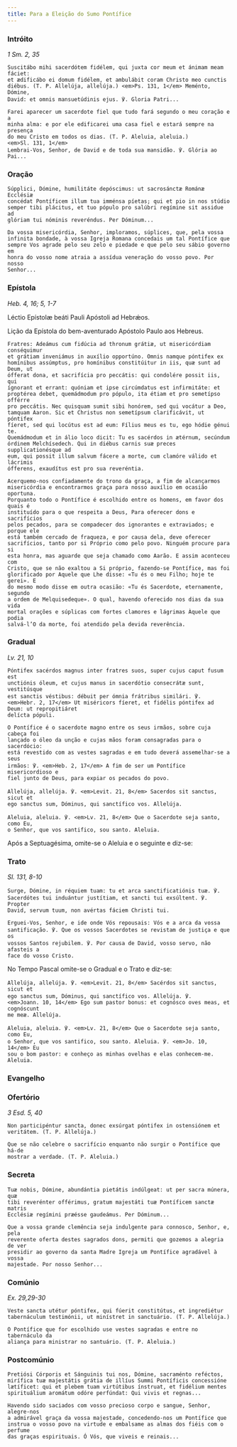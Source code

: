 ```yaml
---
title: Para a Eleição do Sumo Pontífice
---
```


### Intróito

<em>1 Sm. 2, 35</em>

<div class="side-by-side not-content">

    Suscitábo mihi sacerdótem fidélem, qui juxta cor meum et ánimam meam fáciet:
    et ædificábo ei domum fidélem, et ambulábit coram Christo meo cunctis
    diébus. (T. P. Allelúja, allelúja.) <em>Ps. 131, 1</em> Meménto, Dómine,
    David: et omnis mansuetúdinis ejus. ℣. Gloria Patri...

    Farei aparecer um sacerdote fiel que tudo fará segundo o meu coração e a
    minha alma: e por ele edificarei uma casa fiel e estará sempre na presença
    do meu Cristo em todos os dias. (T. P. Aleluia, aleluia.)
    <em>Sl. 131, 1</em>
    Lembrai-Vos, Senhor, de David e de toda sua mansidão. ℣. Glória ao Pai...

</div>

### Oração

<div class="side-by-side not-content">

    Súpplici, Dómine, humilitáte depóscimus: ut sacrosánctæ Románæ Ecclésiæ
    concédat Pontíficem illum tua imménsa píetas; qui et pio in nos stúdio
    semper tibi plácitus, et tuo pópulo pro salúbri regímine sit assidue ad
    glóriam tui nóminis reveréndus. Per Dóminum...

    Da vossa misericórdia, Senhor, imploramos, súplices, que, pela vossa
    infinita bondade, à vossa Igreja Romana concedais um tal Pontífice que
    sempre Vos agrade pelo seu zelo e piedade e que pelo seu sábio governo em
    honra do vosso nome atraia a assídua veneração do vosso povo. Por nosso
    Senhor...

</div>

### Epístola

<em>Heb. 4, 16; 5, 1-7</em>

<div class="side-by-side not-content">

Léctio Epístolæ beáti Pauli Apóstoli ad Hebrǽos.

Lição da Epístola do bem-aventurado Apóstolo Paulo aos Hebreus.

    Fratres: Adeámus cum fidúcia ad thronum grátiæ, ut misericórdiam conséquimur
    et grátiam inveniámus in auxílio opportúno. Omnis namque póntifex ex
    homínibus assúmptus, pro homínibus constitúitur in iis, quæ sunt ad Deum, ut
    ófferat dona, et sacrifícia pro peccátis: qui condolére possit iis, qui
    ígnorant et errant: quóniam et ipse circúmdatus est infirmitáte: et
    proptérea debet, quemádmodum pro pópulo, ita étiam et pro semetípso offérre
    pro peccátis. Nec quisquam sumit sibi honórem, sed qui vocátur a Deo,
    tamquam Aaron. Sic et Christus non semetípsum clarificávit, ut póntifex
    fíeret, sed qui locútus est ad eum: Fílius meus es tu, ego hódie génui te.
    Quemádmodum et in álio loco dicit: Tu es sacérdos in ætérnum, secúndum
    órdinem Melchísedech. Qui in diébus carnis suæ preces supplicationésque ad
    eum, qui possit illum salvum fácere a morte, cum clamóre válido et lácrimis
    ófferens, exaudítus est pro sua reveréntia.

    Acerquemo-nos confiadamente do trono da graça, a fim de alcançarmos
    misericórdia e encontrarmos graça para nosso auxílio em ocasião oportuna.
    Porquanto todo o Pontífice é escolhido entre os homens, em favor dos quais é
    instituído para o que respeita a Deus, Para oferecer dons e sacrifícios
    pelos pecados, para se compadecer dos ignorantes e extraviados; e porque ele
    está também cercado de fraqueza, e por causa dela, deve oferecer
    sacrifícios, tanto por si Próprio como pelo povo. Ninguém procure para si
    esta honra, mas aguarde que seja chamado como Aarão. E assim aconteceu com
    Cristo, que se não exaltou a Si próprio, fazendo-se Pontífice, mas foi
    glorificado por Aquele que Lhe disse: «Tu és o meu Filho; hoje te gerei». E
    do mesmo modo disse em outra ocasião: «Tu és Sacerdote, eternamente, segundo
    a ordem de Melquisedeque». O qual, havendo oferecido nos dias da sua vida
    mortal orações e súplicas com fortes clamores e lágrimas Àquele que podia
    salvá-l’O da morte, foi atendido pela devida reverência.

</div>

### Gradual

<em>Lv. 21, 10</em>

<div class="side-by-side not-content">

    Póntifex sacérdos magnus inter fratres suos, super cujus caput fusum est
    unctiónis óleum, et cujus manus in sacerdótio consecrátæ sunt, vestitúsque
    est sanctis véstibus: débuit per ómnia frátribus similári. ℣.
    <em>Hebr. 2, 17</em> Ut miséricors fíeret, et fidélis póntifex ad Deum: ut repropitiáret
    delícta pópuli.

    O Pontífice é o sacerdote magno entre os seus irmãos, sobre cuja cabeça foi
    lançado o óleo da unção e cujas mãos foram consagradas para o sacerdócio:
    está revestido com as vestes sagradas e em tudo deverá assemelhar-se a seus
    irmãos: ℣. <em>Heb. 2, 17</em> A fim de ser um Pontífice misericordioso e
    fiel junto de Deus, para expiar os pecados do povo.

    Allelúja, allelúja. ℣. <em>Levit. 21, 8</em> Sacerdos sit sanctus, sicut et
    ego sanctus sum, Dóminus, qui sanctífico vos. Allelúja.

    Aleluia, aleluia. ℣. <em>Lv. 21, 8</em> Que o Sacerdote seja santo, como Eu,
    o Senhor, que vos santifico, sou santo. Aleluia.

</div>

<aside>Após a Septuagésima, omite-se o Aleluia e o seguinte e diz-se:</aside>

### Trato

<em>Sl. 131, 8-10</em>

<div class="side-by-side not-content">

    Surge, Dómine, in réquiem tuam: tu et arca sanctificatiónis tuæ. ℣.
    Sacerdótes tui induántur justítiam, et sancti tui exsúltent. ℣. Propter
    David, servum tuum, non avértas fáciem Christi tui.

    Erguei-Vos, Senhor, e ide onde Vós repousais: Vós e a arca da vossa
    santificação. ℣. Que os vossos Sacerdotes se revistam de justiça e que os
    vossos Santos rejubilem. ℣. Por causa de David, vosso servo, não afasteis a
    face do vosso Cristo.

</div>

<aside>No Tempo Pascal omite-se o Gradual e o Trato e diz-se:</aside>

<div class="side-by-side not-content">

    Allelúja, allelúja. ℣. <em>Levit. 21, 8</em> Sacérdos sit sanctus, sicut et
    ego sanctus sum, Dóminus, qui sanctífico vos. Allelúja. ℣.
    <em>Joann. 10, 14</em> Ego sum pastor bonus: et cognósco oves meas, et cognóscunt
    me meæ. Allelúja.

    Aleluia, aleluia. ℣. <em>Lv. 21, 8</em> Que o Sacerdote seja santo, como Eu,
    o Senhor, que vos santifico, sou santo. Aleluia. ℣. <em>Jo. 10, 14</em> Eu
    sou o bom pastor: e conheço as minhas ovelhas e elas conhecem-me. Aleluia.

</div>

### Evangelho


<LinkCard
  title="Missa da Vigília de Pentecostes"
  href="/missal/pentecostes/vigiliapentecostes#evangelho"
/>

### Ofertório

<em>3 Esd. 5, 40</em>

<div class="side-by-side not-content">

    Non participéntur sancta, donec exsúrgat póntifex in ostensiónem et
    veritátem. (T. P. Allelúja.)

    Que se não celebre o sacrifício enquanto não surgir o Pontífice que há-de
    mostrar a verdade. (T. P. Aleluia.)

</div>

### Secreta

<div class="side-by-side not-content">

    Tuæ nobis, Dómine, abundántia pietátis indúlgeat: ut per sacra múnera, quæ
    tibi reverénter offérimus, gratum majestáti tuæ Pontíficem sanctæ matris
    Ecclésiæ regímini præésse gaudeámus. Per Dóminum...

    Que a vossa grande clemência seja indulgente para connosco, Senhor, e, pela
    reverente oferta destes sagrados dons, permiti que gozemos a alegria de ver
    presidir ao governo da santa Madre Igreja um Pontífice agradável à vossa
    majestade. Por nosso Senhor...

</div>

### Comúnio

<em>Ex. 29,29-30</em>

<div class="side-by-side not-content">

    Veste sancta utétur póntifex, qui fúerit constitútus, et ingrediétur
    tabernáculum testimónii, ut minístret in sanctuário. (T. P. Allelúja.)

    O Pontífice que for escolhido use vestes sagradas e entre no tabernáculo da
    aliança para ministrar no santuário. (T. P. Aleluia.)

</div>

### Postcomúnio

<div class="side-by-side not-content">

    Pretiósi Córporis et Sánguinis tui nos, Dómine, sacraménto reféctos,
    mirífica tuæ majestátis grátia de illíus Summi Pontíficis concessióne
    lætíficet: qui et plebem tuam virtútibus ínstruat, et fidélium mentes
    spirituálium aromátum odóre perfúndat: Qui vivis et regnas...

    Havendo sido saciados com vosso precioso corpo e sangue, Senhor, alegre-nos
    a admirável graça da vossa majestade, concedendo-nos um Pontífice que
    instrua o vosso povo na virtude e embalsame as almas dos fiéis com o perfume
    das graças espirituais. Ó Vós, que viveis e reinais...

</div>
